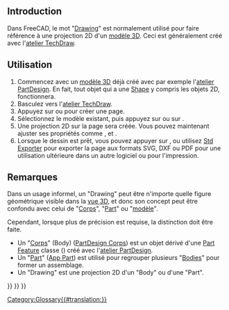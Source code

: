 <languages/>

== Introduction ==

Dans FreeCAD, le mot "[[Drawing/fr|Drawing]]" est normalement utilisé pour faire référence à une projection 2D d'un [[model/fr|modèle 3D]]. Ceci est généralement créé avec l'[[TechDraw_Workbench/fr|atelier TechDraw]].

<span id="Usage"></span>
==Utilisation==

# Commencez avec un [[model/fr|modèle 3D]] déjà créé avec par exemple l'[[PartDesign_Workbench/fr|atelier PartDesign]]. En fait, tout objet qui a une [[Shape/fr|Shape]] y compris les objets 2D, fonctionnera.
# Basculez vers l'[[TechDraw_Workbench/fr|atelier TechDraw]].
# Appuyez sur {{Button|[[File:TechDraw_PageDefault.svg|16px]] [[TechDraw_PageDefault/fr|Feuille standard]]}} ou {{Button|[[File:TechDraw_PageTemplate.svg|16px]] [[TechDraw_PageTemplate/fr|Feuille selon modèle]]}} pour créer une page.
# Sélectionnez le modèle existant, puis appuyez sur {{Button|[[File:TechDraw_View.svg|16px]] [[TechDraw_View/fr|Vue]]}} ou sur {{Button|[[File:TechDraw_ProjectionGroup.svg|16px]] [[TechDraw_ProjectionGroup/fr|Groupe de projections]]}}.
# Une projection 2D sur la page sera créée. Vous pouvez maintenant ajuster ses propriétés comme {{PropertyData|Scale}}, {{PropertyData|Rotation}} et {{PropertyData|Direction}}.
# Lorsque le dessin est prêt, vous pouvez appuyer sur {{Button|[[File:TechDraw_ExportPageSVG.svg|16px]] [[TechDraw_ExportPageSVG/fr|Exporter en SVG]]}}, {{Button|[[File:TechDraw_ExportPageDXF.svg|16px]] [[TechDraw_ExportPageDXF/fr|Exporter en DXF]]}} ou utilisez [[Std_Export/fr|Std Exporter]] pour exporter la page aux formats SVG, DXF ou PDF pour une utilisation ultérieure dans un autre logiciel ou pour l'impression.

<span id="Notes"></span>
== Remarques ==

Dans un usage informel, un "Drawing" peut être n'importe quelle figure géométrique visible dans la [[3D view/fr|vue 3D]], et donc son concept peut être confondu avec celui de "[[Body/fr|Corps]]", "[[Part/fr|Part]]" ou "[[Model/fr|modèle]]".

Cependant, lorsque plus de précision est requise, la distinction doit être faite.
* Un "[[Body/fr|Corps]]" (Body) ([[PartDesign_Body/fr|PartDesign Corps]]) est un objet dérivé d'une [[Part_Feature/fr|Part Feature]] classe ({{incode|Part::Feature}}) créé avec l'[[PartDesign_Workbench/fr|atelier PartDesign]].
* Un "[[Part/fr|Part]]" ([[App_Part/fr|App Part]]) est utilisé pour regrouper plusieurs "[[Body/fr|Bodies]]" pour former un assemblage.
* Un "Drawing" est une projection 2D d'un "Body" ou d'une "Part".


{{TechDraw Tools navi{{#translation:}}}}
{{Document objects navi{{#translation:}}}}
{{Userdocnavi{{#translation:}}}}
[[Category:Glossary{{#translation:}}]]